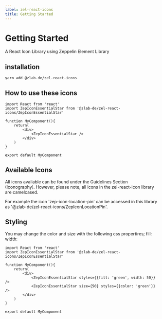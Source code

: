 ```yaml
---
label: zel-react-icons
title: Getting Started
---
```



# Getting Started

A React Icon Library using Zeppelin Element Library

<DownloadContainer>
  <DownloadFile
    title="NPM: @zlab-de/zel-react-icons"
    href="https://www.npmjs.com/package/@zlab-de/zel-react-icons"
    download=""
    variant="npm"
    ariaLabel="npm"
  />
</DownloadContainer>

## installation

```
yarn add @zlab-de/zel-react-icons
```

## How to use these icons

```
import React from 'react'
import ZepIconEssentialStar from '@zlab-de/zel-react-icons/ZepIconEssentialStar'

function MyComponent(){
    return(
        <div>
            <ZepIconEssentialStar />
        </div>
    )
}

export default MyComponent
```

## Available Icons

All icons available can be found under the Guidelines Section (Iconography). However, please note, all icons in the zel-react-icon library are camelcased.

For example the icon 'zep-icon-location-pin' can be accessed in this library as '@zlab-de/zel-react-icons/ZepIconLocationPin'.

## Styling

You may change the color and size with the following css propertires;
fill:
width:

```
import React from 'react'
import ZepIconEssentialStar from '@zlab-de/zel-react-icons/ZepIconEssentialStar'

function MyComponent(){
    return(
        <div>
            <ZepIconEssentialStar styles={{fill: 'green', width: 50}} />
            <ZepIconEssentialStar size={50} styles={{color: 'green'}} />
        </div>
    )
}

export default MyComponent
```
